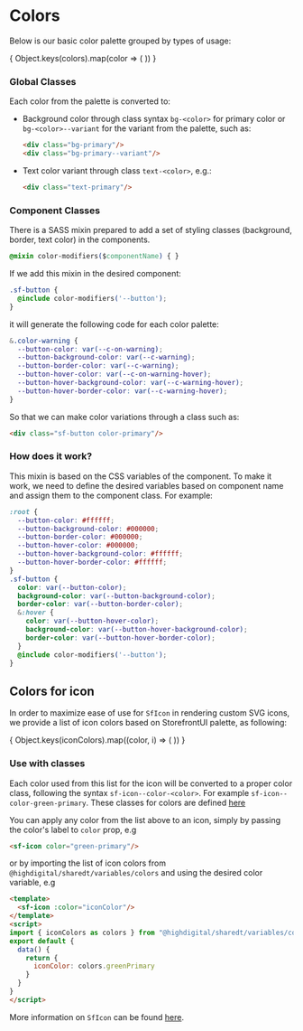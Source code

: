 
<Meta title="Styleguides/Colors" />

# Colors

Below is our basic color palette grouped by types of usage:

<ColorPalette>
{
  Object.keys(colors).map(color => (
    <ColorItem key={color} title={color} colors={colors[color]} />
  ))
}
</ColorPalette>

### Global Classes

Each color from the palette is converted to:

* Background color through class syntax `bg-<color>` for primary color or `bg-<color>--variant` for the variant from the palette, such as:
 
  ```html
  <div class="bg-primary"/>
  <div class="bg-primary--variant"/>
  ```

* Text color variant through class `text-<color>`, e.g.:
 
  ```html
  <div class="text-primary"/>
  ```

### Component Classes

There is a SASS mixin prepared to add a set of styling classes (background, border, text color) in the components.

```css
@mixin color-modifiers($componentName) { }
```

If we add this mixin in the desired component:

```css
.sf-button {
  @include color-modifiers('--button');
}
```

it will generate the following code for each color palette:

```css
&.color-warning {
  --button-color: var(--c-on-warning);
  --button-background-color: var(--c-warning);
  --button-border-color: var(--c-warning);
  --button-hover-color: var(--c-on-warning-hover);
  --button-hover-background-color: var(--c-warning-hover);
  --button-hover-border-color: var(--c-warning-hover);
}
```

So that we can make color variations through a class such as:
 
```html
<div class="sf-button color-primary"/>
```

### How does it work?

This mixin is based on the CSS variables of the component. To make it work, we need to define the desired variables based on component name and assign them to the component class. For example:

```css
:root {
  --button-color: #ffffff;
  --button-background-color: #000000;
  --button-border-color: #000000;
  --button-hover-color: #000000;
  --button-hover-background-color: #ffffff;
  --button-hover-border-color: #ffffff;
}
.sf-button {
  color: var(--button-color);
  background-color: var(--button-background-color);
  border-color: var(--button-border-color);
  &:hover {
    color: var(--button-hover-color);
    background-color: var(--button-hover-background-color);
    border-color: var(--button-hover-border-color);
  }
  @include color-modifiers('--button');
}
```

## Colors for icon

In order to maximize ease of use for `SfIcon` in rendering custom SVG icons, we provide a list of icon colors based on StorefrontUI palette, as following:

<ColorPalette>
{
  Object.keys(iconColors).map((color, i) => (
    <ColorItem key={color} title={color.replace(/([A-Z])/g, "-$1").toLowerCase()} colors={[iconColors[color]]} />
  ))
}
</ColorPalette>

### Use with classes

Each color used from this list for the icon will be converted to a proper color class, following the syntax `sf-icon--color-<color>`. For example `sf-icon--color-green-primary`. These classes for colors are defined [here](https://github.com/DivanteLtd/storefront-ui/blob/develop/packages/shared/styles/components/atoms/SfIcon.scss)

You can apply any color from the list above to an icon, simply by passing the color's label to `color` prop, e.g
```html
<sf-icon color="green-primary"/>
```
or by importing the list of icon colors from `@highdigital/sharedt/variables/colors` and using the desired color variable, e.g
```html
<template>
  <sf-icon :color="iconColor"/>
</template>
<script>
import { iconColors as colors } from "@highdigital/sharedt/variables/colors";
export default {
  data() {
    return {
      iconColor: colors.greenPrimary
    }
  }
}
</script>
```
More information on `SfIcon` can be found [here](?path=/story/atoms-icon--common).
